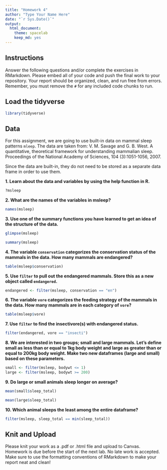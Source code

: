 ```yaml
---
title: "Homework 4"
author: "Type Your Name Here"
date: "`r Sys.Date()`"
output:
  html_document: 
    theme: spacelab
    keep_md: yes
---
```


## Instructions
Answer the following questions and/or complete the exercises in RMarkdown. Please embed all of your code and push the final work to your repository. Your report should be organized, clean, and run free from errors. Remember, you must remove the `#` for any included code chunks to run.  

## Load the tidyverse
```r
library(tidyverse)
```

## Data 
For this assignment, we are going to use built-in data on mammal sleep patterns `mleep`. The data are taken from: V. M. Savage and G. B. West. A quantitative, theoretical framework for understanding mammalian sleep. Proceedings of the National Academy of Sciences, 104 (3):1051-1056, 2007.  

Since the data are built-in, they do not need to be stored as a separate data frame in order to use them.  

**1. Learn about the data and variables by using the help function in R.**
```r
?msleep
```

**2. What are the names of the variables in msleep?**  
```r
names(msleep)
```

**3. Use one of the summary functions you have learned to get an idea of the structure of the data.**  
```r
glimpse(msleep)
```

```r
summary(msleep)
```

**4. The variable `conservation` categorizes the conservation status of the mammals in the data. How many mammals are endangered?**
```r
table(msleep$conservation)
```

**5. Use `filter` to pull out the endangered mammals. Store this as a new object called `endangered`.**
```r
endangered <- filter(msleep, conservation == "en")
```

**6. The variable `vore` categorizes the feeding strategy of the mammals in the data. How many mammals are in each category of `vore`?**
```r
table(msleep$vore)
```

**7. Use `filter` to find the insectivore(s) with endangered status.**
```r
filter(endangered, vore == "insecti")
```

**8. We are interested in two groups; small and large mammals. Let's define small as less than or equal to 1kg body weight and large as greater than or equal to 200kg body weight. Make two new dataframes (large and small) based on these parameters.**
```r
small <- filter(msleep, bodywt <= 1)
large <- filter(msleep, bodywt >= 200)
```

**9. Do large or small animals sleep longer on average?** 
```r
mean(small$sleep_total)
```

```r
mean(large$sleep_total)
```

**10. Which animal sleeps the least among the entire dataframe?**
```r
filter(msleep, sleep_total == min(sleep_total))
```

## Knit and Upload
Please knit your work as a .pdf or .html file and upload to Canvas. Homework is due before the start of the next lab. No late work is accepted. Make sure to use the formatting conventions of RMarkdown to make your report neat and clean!  